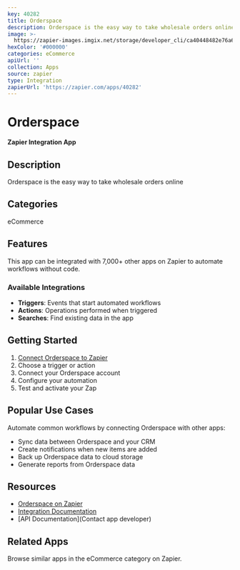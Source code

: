```yaml
---
key: 40282
title: Orderspace
description: Orderspace is the easy way to take wholesale orders online
image: >-
  https://zapier-images.imgix.net/storage/developer_cli/ca40448482e76a65265d2e8b5929c6b5_2.png?auto=format%2Ccompress&ixlib=python-3.0.0&q=50
hexColor: '#000000'
categories: eCommerce
apiUrl: ''
collection: Apps
source: zapier
type: Integration
zapierUrl: 'https://zapier.com/apps/40282'
---
```

# Orderspace

**Zapier Integration App**

## Description

Orderspace is the easy way to take wholesale orders online

## Categories

eCommerce

## Features

This app can be integrated with 7,000+ other apps on Zapier to automate workflows without code.

### Available Integrations

- **Triggers**: Events that start automated workflows
- **Actions**: Operations performed when triggered
- **Searches**: Find existing data in the app

## Getting Started

1. [Connect Orderspace to Zapier](https://zapier.com/apps/40282)
2. Choose a trigger or action
3. Connect your Orderspace account
4. Configure your automation
5. Test and activate your Zap

## Popular Use Cases

Automate common workflows by connecting Orderspace with other apps:

- Sync data between Orderspace and your CRM
- Create notifications when new items are added
- Back up Orderspace data to cloud storage
- Generate reports from Orderspace data

## Resources

- [Orderspace on Zapier](https://zapier.com/apps/40282)
- [Integration Documentation](https://zapier.com/apps/40282/integrations)
- [API Documentation](Contact app developer)

## Related Apps

Browse similar apps in the eCommerce category on Zapier.
